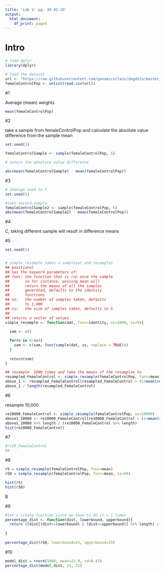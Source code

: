 ```yaml
---
title: 'Lab 2: pg. 30 #1-10'
output:
  html_document:
    df_print: paged
---
```


# Intro

```r
# load dplyr
library(dplyr)

# load the dataset
url <- "https://raw.githubusercontent.com/genomicsclass/dagdata/master/inst/extdata/femaleControlsPopulation.csv"
femaleControlPop <- unlist(read.csv(url))
```

#1

Average (mean) weights

```r
mean(femaleControlPop)
```

#2

take a sample from femaleControlPop and calculate
the absolute value difference from the sample mean

```r
set.seed(1)

femaleControlSample <- sample(femaleControlPop, 5)

# return the absolute value difference

abs(mean(femaleControlSample) - mean(femaleControlPop))
```

#3


```r
# chanvge seed to 5
set.seed(5)

#take second sample
femaleControlSample2 <- sample(femaleControlPop, 5)
abs(mean(femaleControlSample2) - mean(femaleControlPop))
```

#4

C, taking different sample will result in difference means

#5

```r

set.seed(1)


# simple_resample takes a sampleset and resamples
## positional 
## has the keyword parameters of:
## func: the function that is run once the sample
##       so for instance, passing mean will
##       return the means of all the samples
##       generated, defaults to the identity
##       functions
## ns:   the number of samples taken, defaults
##       to 1,000
## ss:   the size of samples taken, defaults to 5
##
## returns a vector of values 
simple_resample <- function(dat, func=identity, ns=1000, ss=5){
  
  sam <- c()

  for(n in 0:ns){
    sam <- c(sam, func(sample(dat, ss, replace = TRUE)))
  }
  
  return(sam)
}

## resample  1000 times and take the means of the resamplse to 
resampled_FemaleControl <- simple_resample(femaleControlPop, func=mean)
above_1 <- resampled_FemaleControl[resampled_FemaleControl > (1+mean(resampled_FemaleControl))] %>% length
above_1 / length(resampled_FemaleControl)
```

#6

resample 10,000
```r


re10000_FemaleControl <- simple_resample(femaleControlPop, ns=10000)
above1_10000 <- re10000_FemaleControl[re10000_FemaleControl > (1+mean(re10000_FemaleControl))]
above1_10000 %>% length / (re10000_FemaleControl %>% length)
hist(re10000_FemaleControl)
```

#7

```r
#rs50_FemaleControl
#8
```

#8

```r
r5 = simple_resample(femaleControlPop, func=mean)
r50 = simple_resample(femaleControlPop, func=mean, ss=50)

hist(r5)
hist(r50)


```

B

#9

```r
#let's create function since we have to do it > 1 times
percentage_dist <- function(dist, lowerbound, upperbound){
  return ((dist[(dist>=lowerbound) & (dist<=upperbound)] %>% length) / (dist %>% length))
  
}
  
percentage_dist(r50, lowerbound=23, upperbound=25)
```

#10

```r
model_dist = rnorm(1000, mean=23.9, sd=0.43)
percentage_dist(model_dist, 23, 25)
```